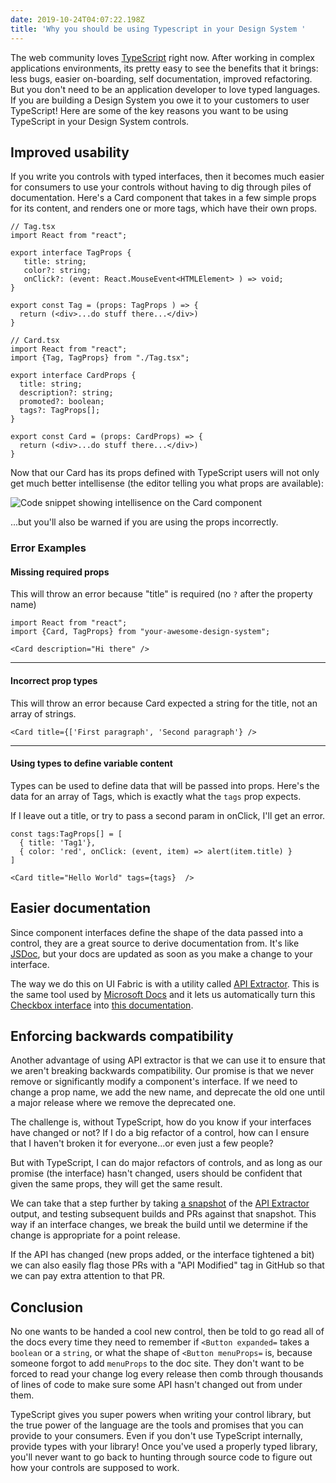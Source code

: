 ```yaml
---
date: 2019-10-24T04:07:22.198Z
title: 'Why you should be using Typescript in your Design System '
---
```

The web community loves [TypeScript](https://www.typescriptlang.org/) right now. After working in complex applications environments, its pretty easy to see the benefits that it brings: less bugs, easier on-boarding, self documentation, improved refactoring. But you don't need to be an application developer to love typed languages. If you are building a Design System you owe it to your customers to user TypeScript! Here are some of the key reasons you want to be using TypeScript in your Design System controls.

## Improved usability

If you write you controls with typed interfaces, then it becomes much easier for consumers to use your controls without having to dig through piles of documentation. Here's a Card component that takes in a few simple props for its content, and renders one or more tags, which have their own props. 

```tsx
// Tag.tsx
import React from "react";

export interface TagProps {
   title: string;
   color?: string;
   onClick?: (event: React.MouseEvent<HTMLElement> ) => void;
}

export const Tag = (props: TagProps ) => {
  return (<div>...do stuff there...</div>)
}

// Card.tsx 
import React from "react";
import {Tag, TagProps} from "./Tag.tsx";

export interface CardProps {
  title: string;
  description?: string;
  promoted?: boolean;
  tags?: TagProps[]; 
}

export const Card = (props: CardProps) => {
  return (<div>...do stuff there...</div>)
}
```

Now that our Card has its props defined with TypeScript users will not only get much better intellisense (the editor telling you what props are available):

![Code snippet showing intellisence on the Card component](/assets/card-interface.png)

...but you'll also be warned if you are using the props incorrectly.

### Error Examples

#### Missing required props

This will throw an error because "title" is required (no `?` after the property name)

```tsx
import React from "react";
import {Card, TagProps} from "your-awesome-design-system";

<Card description="Hi there" /> 
```

- - -
#### Incorrect prop types

This will throw an error because Card expected a string for the title, not an array of strings.

```tsx
<Card title={['First paragraph', 'Second paragraph'} />
```

- - -

#### Using types to define variable content

Types can be used to define data that will be passed into props. Here's the data for an array of Tags, which is exactly what the `tags` prop expects. 

If I leave out a title, or try to pass a second param in onClick, I'll get an error.

```tsx
const tags:TagProps[] = [
  { title: 'Tag1'},
  { color: 'red', onClick: (event, item) => alert(item.title) }
]
 
<Card title="Hello World" tags={tags}  /> 
```

## Easier documentation

Since component interfaces define the shape of the data passed into a control, they are a great source to derive documentation from. It's like [JSDoc](https://jsdoc.app/), but your docs are updated as soon as you make a change to your interface.

The way we do this on UI Fabric is with a utility called [API Extractor](https://api-extractor.com/). This is the same tool used by [Microsoft Docs](https://docs.microsoft.com/) and it lets us automatically turn this [Checkbox interface](https://github.com/OfficeDev/office-ui-fabric-react/blob/master/packages/office-ui-fabric-react/src/components/Checkbox/Checkbox.types.ts#L26) into [this documentation](https://developer.microsoft.com/en-us/fabric#/controls/web/checkbox#implementation). 

## Enforcing backwards compatibility

Another advantage of using API extractor is that we can use it to ensure that we aren't breaking backwards compatibility. Our promise is that we never remove or significantly modify a component's interface. If we need to change a prop name, we add the new name, and deprecate the old one until a major release where we remove the deprecated one.

The challenge is, without TypeScript, how do you know if your interfaces have changed or not? If I do a big refactor of a control, how can I ensure that I haven't broken it for everyone...or even just a few people?

But with TypeScript, I can do major refactors of controls, and as long as our promise (the interface) hasn't changed, users should be confident that given the same props, they will get the same result.

We can take that a step further by taking [a snapshot](https://github.com/OfficeDev/office-ui-fabric-react/blob/master/packages/office-ui-fabric-react/etc/office-ui-fabric-react.api.md) of the [API Extractor](https://api-extractor.com/) output, and testing subsequent builds and PRs against that snapshot. This way if an interface changes, we break the build until we determine if the change is appropriate for a point release. 

If the API has changed (new props added, or the interface tightened a bit) we can also easily flag those PRs with a "API Modified" tag in GitHub so that we can pay extra attention to that PR.

## Conclusion

No one wants to be handed a cool new control, then be told to go read all of the docs every time they need to remember if `<Button expanded=` takes a `boolean` or a `string`, or what the shape of `<Button menuProps=` is, because someone forgot to add `menuProps` to the doc site. They don't want to be forced to read your change log every release then comb through thousands of lines of code to make sure some API hasn't changed out from under them.

TypeScript gives you super powers when writing your control library, but the true power of the language are the tools and promises that you can provide to your consumers. Even if you don't use TypeScript internally, provide types with your library! Once you've used a properly typed library, you'll never want to go back to hunting through source code to figure out how your controls are supposed to work.
